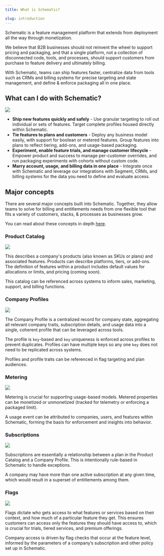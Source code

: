 ```yaml
---
title: What is Schematic?

slug: introduction
---
```



Schematic is a feature management platform that extends from deployment all the way through monetization. 

We believe that B2B businesses should not reinvent the wheel to support pricing and packaging, and that a single platform, not a collection of disconnected code, tools, and processes, should support customers from purchase to feature delivery and ultimately billing.

With Schematic, teams can ship features faster, centralize data from tools such as CRMs and billing systems for precise targeting and state management, and define & enforce packaging all in one place.

## What can I do with Schematic?

<img
  src="../../assets/images/Archv2.png"
/>

- **Ship new features quickly and safely** - Use granular targeting to roll out individual or sets of features. Target complete profiles housed directly within Schematic.
- **Tie features to plans and customers** - Deploy any business model easily, with support for boolean or metered features. Group features into plans to reflect tiering, add-ons, and usage-based packaging.
- **Experiment, enable feature trials, and manage customer lifecycle** -  Empower product and success to manage per-customer overrides, and run packaging experiments with cohorts without custom code.
- **Marry account, usage, and billing data in one place** - Integrate once with Schematic and leverage our integrations with Segment, CRMs, and billing systems for the data you need to define and evaluate access.

## Major concepts

There are several major concepts built into Schematic. Together, they allow teams to solve for billing and entitlements needs from one flexible tool that fits a variety of customers, stacks, & processes as businesses grow.

You can read about these concepts in depth [here](https://schematichq.com/operate-pricing-packaging).

### Product Catalog

<img
  src="../../assets/images/intro_plans.png"
/>

This describes a company's products (also known as SKUs or plans) and associated features. Products can describe platforms, tiers, or add-ons. The definition of features within a product includes default values for allocations or limits, and pricing (coming soon). 

This catalog can be referenced across systems to inform sales, marketing, support, and billing functions.

### Company Profiles

<img
  src="../../assets/images/intro_profiles.png"
/>

The Company Profile is a centralized record for company state, aggregating all relevant company traits, subscription details, and usage data into a single, coherent profile that can be leveraged across tools.

The profile is `key`-based and `key` uniqueness is enforced across profiles to prevent duplicates. Profiles can have multiple keys so any one `key` does not need to be replicated across systems.

Profiles and profile traits can be referenced in flag targeting and plan audiences.

### Metering

<img
  src="../../assets/images/intro_metering.png"
/>

Metering is crucial for supporting usage-based models. Metered properties can be monetized or unmonetized (tracked for telemetry or enforcing a packaged limit).

A usage event can be attributed to companies, users, and features within Schematic, forming the basis for enforcement and insights into behavior.

### Subscriptions

<img
  src="../../assets/images/intro_licenses.png"
/>

Subscriptions are essentially a relationship between a plan in the Product Catalog and a Company Profile. This is intentionally rule-based in Schematic to handle exceptions.

A company may have more than one active subscription at any given time, which would result in a superset of entitlements among them.

### Flags

<img
  src="../../assets/images/intro_entitlements.png"
/>

Flags dictate who gets access to what features or services based on their context, and how much of a particular feature they get. This ensures customers can access only the features they should have access to, which is crucial for trials, tiered services, and premium offerings.

Company access is driven by flag checks that occur at the feature level, informed by the parameters of a company’s subscription and other policy set up in Schematic.